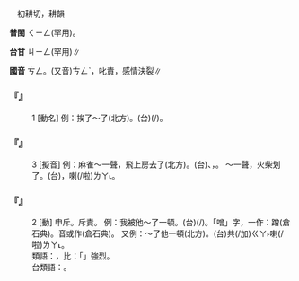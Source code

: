 
=={{ruby|噌|ㄘㄥ}}==

　初耕切，耕韻

'''普閩''' <rt>ㄑㄧㄥ</rt>(罕用)。

'''台甘''' <rt>ㄐㄧㄥ</rt>(罕用)∥

'''國音''' <rt>ㄘㄥ</rt>。(又音)<rt>ㄘㄥˋ</rt>，叱責{{ruby|。|ㄘㄥˇ}}，感情決裂∥

    

==='''『{{ruby|噌|ㄘㄥ}}』'''===
:1  [動名] 例：挨了～了(北方)。(台){{ruby|付|ㄏㆦ˫}}{{ruby|人|ㄌㄤˊ}}{{ruby|罵|ㄇㆤ˫}}{{ruby|/|ㄇㄚ˫}}(/{{ruby|忿|ㄆㆭㆷ}})。
    

==='''『{{ruby|噌|ㄘㄥ}}』'''===
:3  [擬音] 例：麻雀～一聲，飛上房去了(北方)。(台){{ruby|噗|ㄆㄨˊ}}{{ruby|仔|ㄚ}}、{{ruby|吥|ㄆㄧㄨˊ}}{{ruby|仔|ㄚ}}{{ruby|一|ㄐㄧㆵ ͘}}{{ruby|下|·ㆤ˫}}，{{ruby|飛|ㄅㆤ}}{{ruby|/|ㄅㄨㆤ}}{{ruby|上|ㄐㄧㆫ˫}}{{ruby|/|ㄐㄧㆧ˫}}{{ruby|厝|ㄘㄨ˪}}{{ruby|頂|ㄉㄧㄥˋ}}{{ruby|去|ㄎㄧ˪}}。 ～{{ruby|地|ㄉㄜ}}一聲，火柴划{{ruby|著|ㄓㄠˊ}}了。(台){{ruby|<mark>&#xf9acc;</mark>|ㄑㄧㄚㆵ ͘}}{{ruby|啊|ㄚ}}{{ruby|一|ㄐㄧㆵ ͘}}{{ruby|下|·ㆤ˫}}，{{ruby|番|ㄏㄨㄢ}}{{ruby|仔|ㄚ}}{{ruby|火|ㄏㆤˋ}}{{ruby|/|ㄏㄨㆤˋ}}{{ruby|<mark>&#xf9acd;</mark>|ㄎㄧㄚㆵ}}{{ruby|<mark>&#xffb55;</mark>|ㄉㄜㆷ ͘}}喇(/啦)<rt>ㄌㄚ˪</rt>。
    

==='''『{{ruby|噌|ㄘㄥ}}』'''===
:2  [動] 申斥。斥責。 例：我被他～了一頓。(台){{ruby|我|ㆣㄨㄚˋ}}{{ruby|去|·ㄎㄧ˪}}{{ruby|付|ㄏㆦ˫}}{{ruby|伊|ㄧ}}{{ruby|罵|ㄇㆤ˫}}{{ruby|/|ㄇㄚ˫}}(/{{ruby|忿|ㄆㆭㆷ}})。「噌」字，一作：蹭(倉石典)。音或作{{ruby|：|ㄘㄥˋ}}(倉石典)。 又例：～了他一頓(北方)。(台){{ruby|我|ㆣㄨㄚˋ}}共(/加)<rt>ㄍㄚ˫</rt>{{ruby|叫|ㄍㄧㄜ˪}}{{ruby|來|ㄌㄞˊ}}{{ruby|忿|ㄆㆭㆷ}}喇(/啦)<rt>ㄌㄚ˪</rt>。
:類語：{{ruby|掄|ㄌㄨㄣˊ}}，比：「{{ruby|噌|ㄘㄥ}}{{ruby|/|ㄘㄥˋ}}」強烈。
:
:台類語：{{ruby|忿|ㄆㆭㆷ}}{{ruby|吮|ㄙㆭㆷ}}{{ruby|轆|ㄌㄚㆶ}}{{ruby|<mark>&#xffa58;</mark>|ㄙㄚㆶ}}。
:
    
